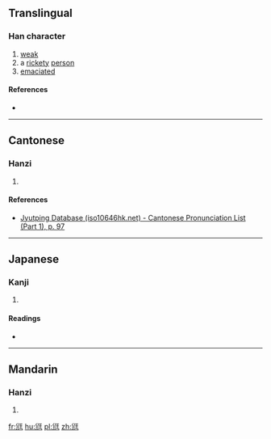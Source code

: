 ==Translingual==

===Han character===
{{Han char|rn=43|rad=尢|as=04|sn=7|four=|canj=金山一土 (CUMG)|ids=⿺[[尣]][[王]]}}

# [[weak]]
# a [[rickety]] [[person]]
# [[emaciated]]

====References====
* {{Han ref|kx=0298.120|dkj=07557|dj=0593.160|hdz=10553.020|uh=5C29|ud=23593}}

----

==Cantonese==

===Hanzi===
{{yue-hanzi|jyut=[[wong1]]|y=wong1}}

# {{defn|lang=yue|sort=尢04}}

====References====
* [http://www.iso10646hk.net/jp/document/download.jsp Jyutping Database (iso10646hk.net) - Cantonese Pronunciation List (Part 1), p. 97]

----

==Japanese==

===Kanji===
{{ja-kanji|grade=|rs=尢04}}

# {{defn|lang=ja|sort=尢04}}

====Readings====
* {{ja-readings|on=[[おう]] (ō)|kun=[[あしなえ]] (ashinae), [[すねのまがったひと]] (sunenomagattahito)}}

----

==Mandarin==

===Hanzi===
{{cmn-hanzi|pin=[[wāng]] ([[wang1]]), [[kuǐ]] ([[kui3]])|wg=wang<sup>1</sup>, k'uei<sup>3</sup>}}

# {{defn|lang=cmn|sort=尢04}}

[[fr:尩]]
[[hu:尩]]
[[pl:尩]]
[[zh:尩]]